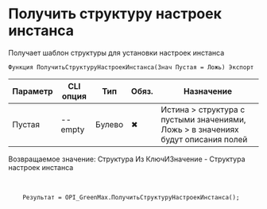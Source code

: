 ﻿---
sidebar_position: 16
description: Получить структуру настроек инстанса и другие функции для работы с Green Max в Открытом пакете интеграций - бесплатной open-source библиотеке интеграций для 1С:Предприятие 8, OneScript и CLI
keywords: [1C, 1С, 1С:Предприятие, 1С:Предприятие 8.3, API, Интеграция, Сервисы, Обмен, OneScript, CLI, Green Max]
---


# Получить структуру настроек инстанса
 Получает шаблон структуры для установки настроек инстанса



`Функция ПолучитьСтруктуруНастроекИнстанса(Знач Пустая = Ложь) Экспорт`

  | Параметр | CLI опция | Тип | Обяз. | Назначение |
  |-|-|-|-|-|
  | Пустая | --empty | Булево | &#x2716; | Истина > структура с пустыми значениями, Ложь > в значениях будут описания полей |

  
  Возвращаемое значение:   Структура Из КлючИЗначение -  Структура настроек инстанса

<br/>



```bsl title="Пример использования для 1С:Предприятие/OneScript"
    Результат = OPI_GreenMax.ПолучитьСтруктуруНастроекИнстанса();
```
    




